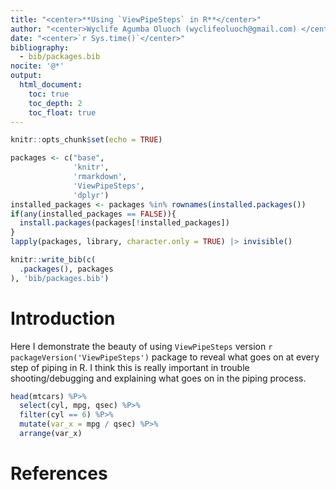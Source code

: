 ```yaml
---
title: "<center>**Using `ViewPipeSteps` in R**</center>"
author: "<center>Wyclife Agumba Oluoch (wyclifeoluoch@gmail.com) </center>"
date: "<center>`r Sys.time()`</center>"
bibliography: 
  - bib/packages.bib
nocite: '@*'
output: 
  html_document:
    toc: true
    toc_depth: 2
    toc_float: true
---
```


```r
knitr::opts_chunk$set(echo = TRUE)
```


```r
packages <- c("base",
              'knitr',
              'rmarkdown',
              'ViewPipeSteps',
              'dplyr')
installed_packages <- packages %in% rownames(installed.packages())
if(any(installed_packages == FALSE)){
  install.packages(packages[!installed_packages])
}
lapply(packages, library, character.only = TRUE) |> invisible()
```

```r
knitr::write_bib(c(
  .packages(), packages
), 'bib/packages.bib')
```

# Introduction

Here I demonstrate the beauty of using `ViewPipeSteps` version `r packageVersion('ViewPipeSteps')` package to reveal what goes on at every step of piping in R. I think this is really important in trouble shooting/debugging and explaining what goes on in the piping process.

```r
head(mtcars) %P>% 
  select(cyl, mpg, qsec) %P>% 
  filter(cyl == 6) %P>% 
  mutate(var_x = mpg / qsec) %P>%
  arrange(var_x)
```


# References